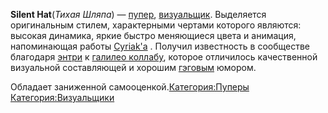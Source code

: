 {{Инфобокс_для_пуперов|title2 = Silent Hat|image3 = Photo (1)-0.jpg|сферы_творчества = YTP|год_начала = 2016|имя_фамилия = |дата_рождения = |ссылки = *[https://www.youtube.com/channel/UCCU2KCSZ0-ma8rU-qUGIOpw YouTube]}}'''Silent Hat '''(''Тихая Шляпа'') — [[Пуперы|пупер]], [[Визуальщики|визуальщик]]. Выделяется оригинальным стилем, характерными чертами которого являются: высокая динамика, яркие быстро меняющиеся цвета и анимация, напоминающая работы [https://www.youtube.com/user/cyriak Cyriak'a] . Получил известность в сообществе благодаря [https://www.youtube.com/watch?v=LVMdbB1eFE4 энтри] к [https://youtu.be/aCYccCxqVMU галилео коллабу], которое отличилось качественной визуальной составляющей и хорошим [https://ru.wikipedia.org/wiki/%D0%93%D1%8D%D0%B3 гэговым] юмором. 

Обладает заниженной самооценкой.[[Категория:Пуперы]]
[[Категория:Визуальщики]]